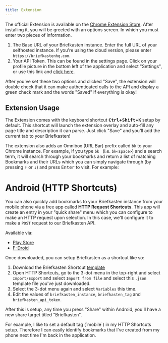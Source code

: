 ```yaml
---
title: Extension
---
```


The official Extension is available on the [Chrome Extension Store](https://chrome.google.com/webstore/detail/briefkasten-bookmarks/aighkhofochfjejmhjfkgjfpkpgmjlnd). After installing it, you will be greeted with an options screen. In which you must enter two pieces of information.

1. The Base URL of your Briefkasten instance. Enter the full URL of your selfhosted instance. If you're using the cloud version, please enter `https://briefkastenhq.com`.
2. Your API Token. This can be found in the settings page. Click on your profile picture in the bottom left of the application and select "Settings", or use this link and [click here](https://briefkastenhq.com/settings).

After you've set these two options and clicked "Save", the extension will double check that it can make authenticated calls to the API and display a green check mark and the words "Saved" if everything is okay!


<Screenshot src={Extension} alt="Extension" className="shadow-xs" />

## Extension Usage

The Extension comes with the keyboard shortcut **<kbd>Ctrl</kbd>+<kbd>Shift</kbd>+<kbd>K</kbd>** setup by default. This shortcut will launch the extension overlay and auto-fill any page title and description it can parse. Just click "Save" and you'll add the current tab to your Briefkasten!


<Screenshot src={Extension2} alt="Extension" className="shadow-xs" />

The extension also adds an Omnibox (URL Bar) prefix called `bk` to your Chrome instance. For example, if you type `bk ` (i.e. `bk<space>`) and a search term, it will search through your bookmarks and return a list of matching Bookmarks and their URLs which you can simply navigate through (by pressing <kbd>↑</kbd> or <kbd>↓</kbd>) and press <kbd>Enter</kbd> to visit. For example:

# Android (HTTP Shortcuts)

You can also quickly add bookmarks to your Briefkasten instance from your mobile phone via a free app called **HTTP Request Shortcuts**. This app will create an entry in your "quick share" menu which you can configure to make an HTTP request upon selection. In this case, we'll configure it to make a `POST` request to our Briefkasten API.

Available via:

- [Play Store](https://play.google.com/store/apps/details?id=ch.rmy.android.http_shortcuts&hl=en_US&gl=US)
- [F-Droid](https://f-droid.org/en/packages/ch.rmy.android.http_shortcuts/)

Once downloaded, you can setup Briefkasten as a shortcut like so:

1. Download the Briefkasten Shortcut [template](https://github.com/ndom91/briefkasten/blob/main/public/briefkasten_shortcut.json)
2. Open HTTP Shortcuts, go to the 3-dot menu in the top-right and select `Import/Export` and select `Import from file` and select this `.json` template file you've just downloaded.
3. Select the 3-dot menu again and select `Variables` this time.
4. Edit the values of `briefkasten_instance`, `briefkasten_tag` and `briefkasten_api_token`.

After this is setup, any time you press "Share" within Android, you'll have a new share target titled "Briefkasten".

<Callout type="info" title="Tip" className="shadow-xs">
  For example, I like to set a default tag (`mobile`) in my HTTP Shortcuts
  setup. Therefore I can easily identify bookmarks that I've created from my
  phone next time I'm back in the application.
</Callout>
